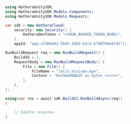 ```csharp RunBuild.cs
using HathoraUnitySDK;
using HathoraUnitySDK.Models.Components;
using HathoraUnitySDK.Models.Requests;

var sdk = new HathoraCloud(
    security: new Security() {
        HathoraDevToken = "<YOUR_BEARER_TOKEN_HERE>",
    },
    appId: "app-af469a92-5b45-4565-b3c4-b79878de67d2");

RunBuildRequest req = new RunBuildRequest() {
    BuildId = 1,
    RequestBody = new RunBuildRequestBody() {
        File = new File() {
            FileName = "latin_minivan.mpe",
            Content = "0xC9de896D1F as bytes <<<>>>",
        },
    },
};

using(var res = await sdk.BuildV1.RunBuildAsync(req))
{

    // handle response
}
```
